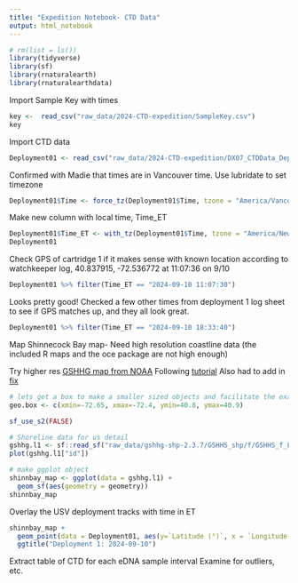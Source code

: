 ```yaml
---
title: "Expedition Notebook- CTD Data"
output: html_notebook
---
```




```r
# rm(list = ls())
library(tidyverse)
library(sf)
library(rnaturalearth)
library(rnaturalearthdata)
```

Import Sample Key with times
```r
key <-  read_csv("raw_data/2024-CTD-expedition/SampleKey.csv")
key
```



Import CTD data
```r
Deployment01 <- read_csv("raw_data/2024-CTD-expedition/DX07_CTDData_Deployment01.csv")
```


Confirmed with Madie that times are in Vancouver time. Use lubridate to set timezone
```r
Deployment01$Time <- force_tz(Deployment01$Time, tzone = "America/Vancouver")
```



Make new column with local time, Time_ET
```r
Deployment01$Time_ET <- with_tz(Deployment01$Time, tzone = "America/New_York")
Deployment01

```



Check GPS of cartridge 1 if it makes sense with known location according to watchkeeper log, 40.837915, -72.536772 at 11:07:36 on 9/10
```r
Deployment01 %>% filter(Time_ET == "2024-09-10 11:07:30")
```

Looks pretty good! Checked a few other times from deployment 1 log sheet to see if GPS matches up, and they all look great.
```r
Deployment01 %>% filter(Time_ET == "2024-09-10 18:33:40")

```


Map Shinnecock Bay map-
Need high resolution coastline data (the included R maps and the oce package are not high enough)



Try higher res [GSHHG map from NOAA](https://www.soest.hawaii.edu/pwessel/gshhg/)
Following [tutorial](https://rpubs.com/MRufino/coastlines)
Also had to add in [fix](https://gis.stackexchange.com/questions/404385/r-sf-some-edges-are-crossing-in-a-multipolygon-how-to-make-it-valid-when-using)
```r
# lets get a box to make a smaller sized objects and facilitate the examples:
geo.box <- c(xmin=-72.65, xmax=-72.4, ymin=40.8, ymax=40.9)

sf_use_s2(FALSE)

# Shoreline data for us detail
gshhg.l1 <- sf::read_sf("raw_data/gshhg-shp-2.3.7/GSHHS_shp/f/GSHHS_f_L1.shp") %>% st_crop(geo.box)
plot(gshhg.l1["id"])

# make ggplot object
shinnbay_map <- ggplot(data = gshhg.l1) +
  geom_sf(aes(geometry = geometry))
shinnbay_map


```



Overlay the USV deployment tracks with time in ET
```r
shinnbay_map +
  geom_point(data = Deployment01, aes(y=`Latitude (°)`, x = `Longitude (°)`, color = Time_ET)) +
  ggtitle("Deployment 1: 2024-09-10")
```


Extract table of CTD for each eDNA sample interval
Examine for outliers, etc.
```r

```

